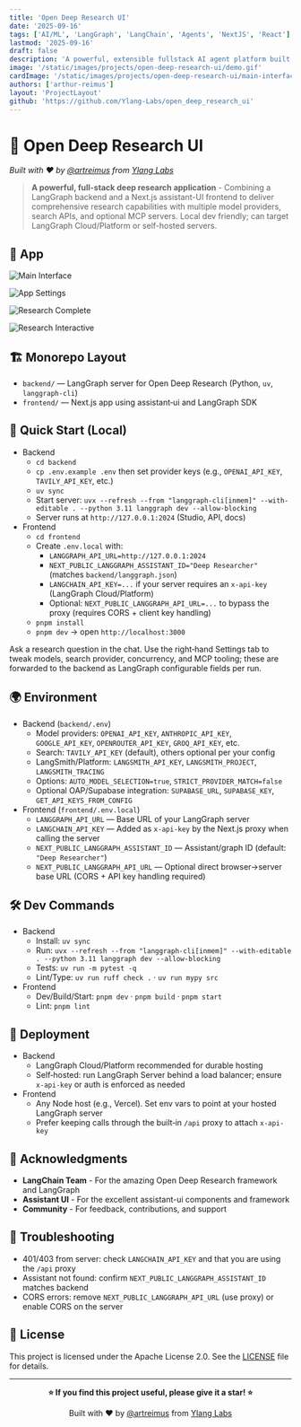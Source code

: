 ```yaml
---
title: 'Open Deep Research UI'
date: '2025-09-16'
tags: ['AI/ML', 'LangGraph', 'LangChain', 'Agents', 'NextJS', 'React']
lastmod: '2025-09-16'
draft: false
description: 'A powerful, extensible fullstack AI agent platform built with LangGraph and React. Features multiple specialized agents, MCP integration, and real-time streaming for robust agentic applications.'
image: '/static/images/projects/open-deep-research-ui/demo.gif'
cardImage: '/static/images/projects/open-deep-research-ui/main-interface.png'
authors: ['arthur-reimus']
layout: 'ProjectLayout'
github: 'https://github.com/Ylang-Labs/open_deep_research_ui'
---
```


# 🔬 Open Deep Research UI

_Built with ❤️ by [@artreimus](https://github.com/artreimus) from [Ylang Labs](https://github.com/ylang-labs)_

> **A powerful, full-stack deep research application** - Combining a LangGraph backend and a Next.js assistant-UI frontend to deliver comprehensive research capabilities with multiple model providers, search APIs, and optional MCP servers. Local dev friendly; can target LangGraph Cloud/Platform or self-hosted servers.

## 📸 App

![Main Interface](/static/images/projects/open-deep-research-ui/main-interface.png)

![App Settings](/static/images/projects/open-deep-research-ui/app-settings.png)

![Research Complete](/static/images/projects/open-deep-research-ui/app-research-complete.png)

![Research Interactive](/static/images/projects/open-deep-research-ui/app-research-interactive.png)

## 🏗️ Monorepo Layout

- `backend/` — LangGraph server for Open Deep Research (Python, `uv`, `langgraph-cli`)
- `frontend/` — Next.js app using assistant‑ui and LangGraph SDK

## 🚀 Quick Start (Local)

- Backend
  - `cd backend`
  - `cp .env.example .env` then set provider keys (e.g., `OPENAI_API_KEY`, `TAVILY_API_KEY`, etc.)
  - `uv sync`
  - Start server: `uvx --refresh --from "langgraph-cli[inmem]" --with-editable . --python 3.11 langgraph dev --allow-blocking`
  - Server runs at `http://127.0.0.1:2024` (Studio, API, docs)
- Frontend
  - `cd frontend`
  - Create `.env.local` with:
    - `LANGGRAPH_API_URL=http://127.0.0.1:2024`
    - `NEXT_PUBLIC_LANGGRAPH_ASSISTANT_ID="Deep Researcher"` (matches `backend/langgraph.json`)
    - `LANGCHAIN_API_KEY=...` if your server requires an `x-api-key` (LangGraph Cloud/Platform)
    - Optional: `NEXT_PUBLIC_LANGGRAPH_API_URL=...` to bypass the proxy (requires CORS + client key handling)
  - `pnpm install`
  - `pnpm dev` → open `http://localhost:3000`

Ask a research question in the chat. Use the right‑hand Settings tab to tweak models, search provider, concurrency, and MCP tooling; these are forwarded to the backend as LangGraph configurable fields per run.

## 🌍 Environment

- Backend (`backend/.env`)
  - Model providers: `OPENAI_API_KEY`, `ANTHROPIC_API_KEY`, `GOOGLE_API_KEY`, `OPENROUTER_API_KEY`, `GROQ_API_KEY`, etc.
  - Search: `TAVILY_API_KEY` (default), others optional per your config
  - LangSmith/Platform: `LANGSMITH_API_KEY`, `LANGSMITH_PROJECT`, `LANGSMITH_TRACING`
  - Options: `AUTO_MODEL_SELECTION=true`, `STRICT_PROVIDER_MATCH=false`
  - Optional OAP/Supabase integration: `SUPABASE_URL`, `SUPABASE_KEY`, `GET_API_KEYS_FROM_CONFIG`
- Frontend (`frontend/.env.local`)
  - `LANGGRAPH_API_URL` — Base URL of your LangGraph server
  - `LANGCHAIN_API_KEY` — Added as `x-api-key` by the Next.js proxy when calling the server
  - `NEXT_PUBLIC_LANGGRAPH_ASSISTANT_ID` — Assistant/graph ID (default: `"Deep Researcher"`)
  - `NEXT_PUBLIC_LANGGRAPH_API_URL` — Optional direct browser→server base URL (CORS + API key handling required)

## 🛠️ Dev Commands

- Backend
  - Install: `uv sync`
  - Run: `uvx --refresh --from "langgraph-cli[inmem]" --with-editable . --python 3.11 langgraph dev --allow-blocking`
  - Tests: `uv run -m pytest -q`
  - Lint/Type: `uv run ruff check .` · `uv run mypy src`
- Frontend
  - Dev/Build/Start: `pnpm dev` · `pnpm build` · `pnpm start`
  - Lint: `pnpm lint`

## 🚀 Deployment

- Backend
  - LangGraph Cloud/Platform recommended for durable hosting
  - Self‑hosted: run LangGraph Server behind a load balancer; ensure `x-api-key` or auth is enforced as needed
- Frontend
  - Any Node host (e.g., Vercel). Set env vars to point at your hosted LangGraph server
  - Prefer keeping calls through the built‑in `/api` proxy to attach `x-api-key`

## 💖 Acknowledgments

- **LangChain Team** - For the amazing Open Deep Research framework and LangGraph
- **Assistant UI** - For the excellent assistant-ui components and framework
- **Community** - For feedback, contributions, and support

## 🔧 Troubleshooting

- 401/403 from server: check `LANGCHAIN_API_KEY` and that you are using the `/api` proxy
- Assistant not found: confirm `NEXT_PUBLIC_LANGGRAPH_ASSISTANT_ID` matches backend
- CORS errors: remove `NEXT_PUBLIC_LANGGRAPH_API_URL` (use proxy) or enable CORS on the server

## 📄 License

This project is licensed under the Apache License 2.0. See the [LICENSE](https://github.com/Ylang-Labs/open_deep_research_ui/blob/main/LICENSE.md) file for details.

---

<div align="center">

**⭐ If you find this project useful, please give it a star! ⭐**

Built with ❤️ by [@artreimus](https://github.com/artreimus) from [Ylang Labs](https://github.com/ylang-labs)

</div>
